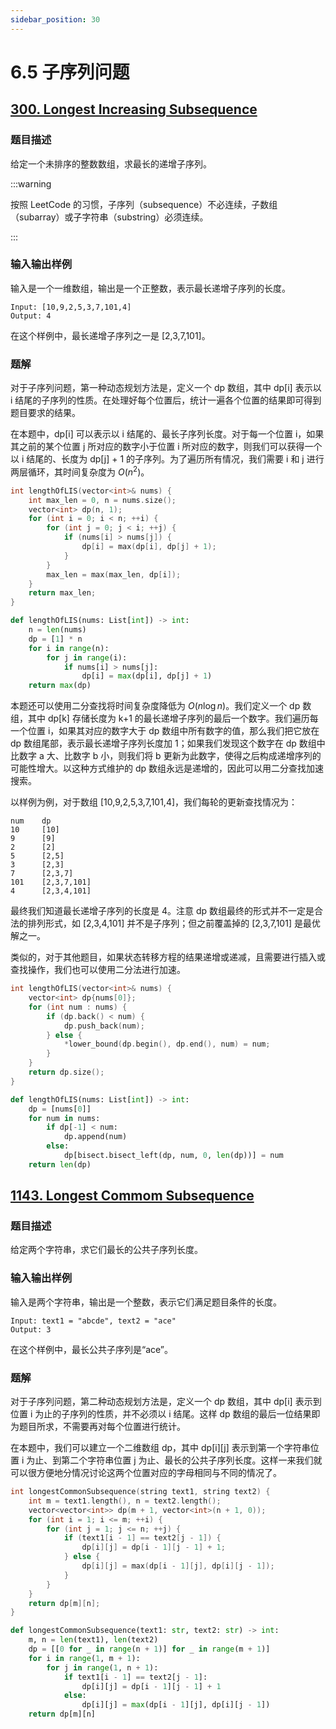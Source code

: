 ```yaml
---
sidebar_position: 30
---
```


# 6.5 子序列问题

## [300. Longest Increasing Subsequence](https://leetcode.com/problems/longest-increasing-subsequence/)

### 题目描述

给定一个未排序的整数数组，求最长的递增子序列。

:::warning

按照 LeetCode 的习惯，子序列（subsequence）不必连续，子数组（subarray）或子字符串（substring）必须连续。

:::

### 输入输出样例

输入是一个一维数组，输出是一个正整数，表示最长递增子序列的长度。

```
Input: [10,9,2,5,3,7,101,4]
Output: 4
```

在这个样例中，最长递增子序列之一是 [2,3,7,101]。

### 题解

对于子序列问题，第一种动态规划方法是，定义一个 dp 数组，其中 dp[i] 表示以 i 结尾的子序列的性质。在处理好每个位置后，统计一遍各个位置的结果即可得到题目要求的结果。

在本题中，dp[i] 可以表示以 i 结尾的、最长子序列长度。对于每一个位置 i，如果其之前的某个位置 j 所对应的数字小于位置 i 所对应的数字，则我们可以获得一个以 i 结尾的、长度为 dp[j] + 1 的子序列。为了遍历所有情况，我们需要 i 和 j 进行两层循环，其时间复杂度为 $O(n^2)$。

<Tabs>
<TabItem value="cpp" label="C++">

```cpp
int lengthOfLIS(vector<int>& nums) {
    int max_len = 0, n = nums.size();
    vector<int> dp(n, 1);
    for (int i = 0; i < n; ++i) {
        for (int j = 0; j < i; ++j) {
            if (nums[i] > nums[j]) {
                dp[i] = max(dp[i], dp[j] + 1);
            }
        }
        max_len = max(max_len, dp[i]);
    }
    return max_len;
}
```

</TabItem>
<TabItem value="py" label="Python">

```py
def lengthOfLIS(nums: List[int]) -> int:
    n = len(nums)
    dp = [1] * n
    for i in range(n):
        for j in range(i):
            if nums[i] > nums[j]:
                dp[i] = max(dp[i], dp[j] + 1)
    return max(dp)
```

</TabItem>

</Tabs>

本题还可以使用二分查找将时间复杂度降低为 $O(n \log n)$。我们定义一个 dp 数组，其中 dp[k] 存储长度为 k+1 的最长递增子序列的最后一个数字。我们遍历每一个位置 i，如果其对应的数字大于 dp 数组中所有数字的值，那么我们把它放在 dp 数组尾部，表示最长递增子序列长度加 1；如果我们发现这个数字在 dp 数组中比数字 a 大、比数字 b 小，则我们将 b 更新为此数字，使得之后构成递增序列的可能性增大。以这种方式维护的 dp 数组永远是递增的，因此可以用二分查找加速搜索。

以样例为例，对于数组 [10,9,2,5,3,7,101,4]，我们每轮的更新查找情况为：

```
num    dp
10     [10]
9      [9]
2      [2]
5      [2,5]
3      [2,3]
7      [2,3,7]
101    [2,3,7,101]
4      [2,3,4,101]
```

最终我们知道最长递增子序列的长度是 4。注意 dp 数组最终的形式并不一定是合法的排列形式，如 [2,3,4,101] 并不是子序列；但之前覆盖掉的 [2,3,7,101] 是最优解之一。

类似的，对于其他题目，如果状态转移方程的结果递增或递减，且需要进行插入或查找操作，我们也可以使用二分法进行加速。

<Tabs>
<TabItem value="cpp" label="C++">

```cpp
int lengthOfLIS(vector<int>& nums) {
    vector<int> dp{nums[0]};
    for (int num : nums) {
        if (dp.back() < num) {
            dp.push_back(num);
        } else {
            *lower_bound(dp.begin(), dp.end(), num) = num;
        }
    }
    return dp.size();
}
```

</TabItem>
<TabItem value="py" label="Python">

```py
def lengthOfLIS(nums: List[int]) -> int:
    dp = [nums[0]]
    for num in nums:
        if dp[-1] < num:
            dp.append(num)
        else:
            dp[bisect.bisect_left(dp, num, 0, len(dp))] = num
    return len(dp)
```

</TabItem>

</Tabs>

## [1143. Longest Commom Subsequence](https://leetcode.com/problems/longest-common-subsequence/)

### 题目描述

给定两个字符串，求它们最长的公共子序列长度。

### 输入输出样例

输入是两个字符串，输出是一个整数，表示它们满足题目条件的长度。

```
Input: text1 = "abcde", text2 = "ace"
Output: 3
```

在这个样例中，最长公共子序列是“ace”。

### 题解

对于子序列问题，第二种动态规划方法是，定义一个 dp 数组，其中 dp[i] 表示到位置 i 为止的子序列的性质，并不必须以 i 结尾。这样 dp 数组的最后一位结果即为题目所求，不需要再对每个位置进行统计。

在本题中，我们可以建立一个二维数组 dp，其中 dp[i][j] 表示到第一个字符串位置 i 为止、到第二个字符串位置 j 为止、最长的公共子序列长度。这样一来我们就可以很方便地分情况讨论这两个位置对应的字母相同与不同的情况了。

<Tabs>
<TabItem value="cpp" label="C++">

```cpp
int longestCommonSubsequence(string text1, string text2) {
    int m = text1.length(), n = text2.length();
    vector<vector<int>> dp(m + 1, vector<int>(n + 1, 0));
    for (int i = 1; i <= m; ++i) {
        for (int j = 1; j <= n; ++j) {
            if (text1[i - 1] == text2[j - 1]) {
                dp[i][j] = dp[i - 1][j - 1] + 1;
            } else {
                dp[i][j] = max(dp[i - 1][j], dp[i][j - 1]);
            }
        }
    }
    return dp[m][n];
}
```

</TabItem>
<TabItem value="py" label="Python">

```py
def longestCommonSubsequence(text1: str, text2: str) -> int:
    m, n = len(text1), len(text2)
    dp = [[0 for _ in range(n + 1)] for _ in range(m + 1)]
    for i in range(1, m + 1):
        for j in range(1, n + 1):
            if text1[i - 1] == text2[j - 1]:
                dp[i][j] = dp[i - 1][j - 1] + 1
            else:
                dp[i][j] = max(dp[i - 1][j], dp[i][j - 1])
    return dp[m][n]
```

</TabItem>

</Tabs>